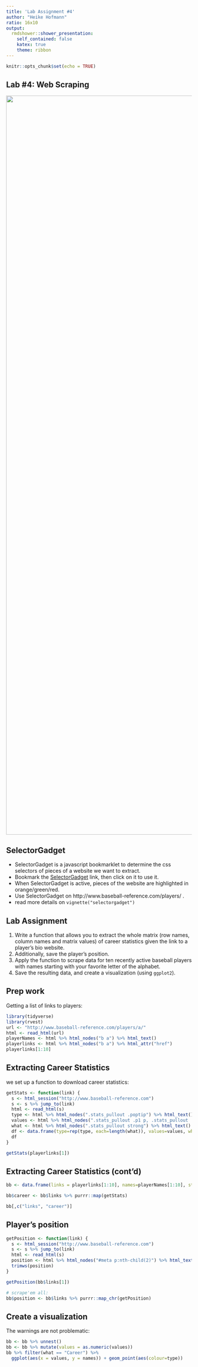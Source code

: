 ```yaml
---
title: 'Lab Assignment #4'
author: "Heike Hofmann"
ratio: 16x10
output:
  rmdshower::shower_presentation:
    self_contained: false
    katex: true
    theme: ribbon
---
```


```r
knitr::opts_chunk$set(echo = TRUE)
```

## Lab #4: Web Scraping 

<img src="images/web-scraping.png" class="cover" height=2000>


## SelectorGadget

- SelectorGadget is a javascript bookmarklet to determine the css selectors of pieces of a website we want to extract.
- Bookmark the [SelectorGadget](javascript:(function(){var%20s=document.createElement('div');s.innerHTML='Loading...';s.style.color='black';s.style.padding='20px';s.style.position='fixed';s.style.zIndex='9999';s.style.fontSize='3.0em';s.style.border='2px%20solid%20black';s.style.right='40px';s.style.top='40px';s.setAttribute('class','selector_gadget_loading');s.style.background='white';document.body.appendChild(s);s=document.createElement('script');s.setAttribute('type','text/javascript');s.setAttribute('src','http://www.selectorgadget.com/stable/lib/selectorgadget.js?raw=true');document.body.appendChild(s);})();) link, then click on it to use it.
- When SelectorGadget is active, pieces of the website are highlighted in orange/green/red.
- Use SelectorGadget on http://www.baseball-reference.com/players/ .
- read more details on `vignette("selectorgadget")`


## Lab Assignment

1. Write  a function that allows you to extract the whole matrix (row names, column names and matrix values) of career statistics given the link to a player's bio website. 
2. Additionally, save the player's  position.
3. Apply the function to scrape data for ten recently active baseball players with names starting with your favorite letter of the alphabet. 
4. Save the resulting data, and create a visualization (using `ggplot2`).

## Prep work

Getting a list of links to players:

```r
library(tidyverse)
library(rvest)
url <- "http://www.baseball-reference.com/players/a/"
html <- read_html(url)
playerNames <- html %>% html_nodes("b a") %>% html_text()
playerlinks <- html %>% html_nodes("b a") %>% html_attr("href")
playerlinks[1:10]
```

## Extracting Career Statistics

we set up a function to download career statistics:

```r
getStats <- function(link) {
  s <- html_session("http://www.baseball-reference.com")
  s <- s %>% jump_to(link)
  html <- read_html(s)
  type <- html %>% html_nodes(".stats_pullout .poptip") %>% html_text() 
  values <- html %>% html_nodes(".stats_pullout .p1 p, .stats_pullout .p2 p, .stats_pullout .p3 p") %>% html_text()
  what <- html %>% html_nodes(".stats_pullout strong") %>% html_text()
  df <- data.frame(type=rep(type, each=length(what)), values=values, what = rep(what, length(values)))
  df
}

getStats(playerlinks[1])
```

## Extracting Career Statistics (cont'd)

```r
bb <- data.frame(links = playerlinks[1:10], names=playerNames[1:10], stringsAsFactors = FALSE)

bb$career <- bb$links %>% purrr::map(getStats)

bb[,c("links", "career")]
```


## Player's position

```r
getPosition <- function(link) {
  s <- html_session("http://www.baseball-reference.com")
  s <- s %>% jump_to(link)
  html <- read_html(s)
  position <- html %>% html_nodes("#meta p:nth-child(2)") %>% html_text() 
  trimws(position)
}

getPosition(bb$links[1])

# scrape'em all:
bb$position <- bb$links %>% purrr::map_chr(getPosition)
```


## Create a visualization

The warnings are not problematic:

```r
bb <- bb %>% unnest() 
bb <- bb %>% mutate(values = as.numeric(values))
bb %>% filter(what == "Career") %>%
  ggplot(aes(x = values, y = names)) + geom_point(aes(colour=type))
```


